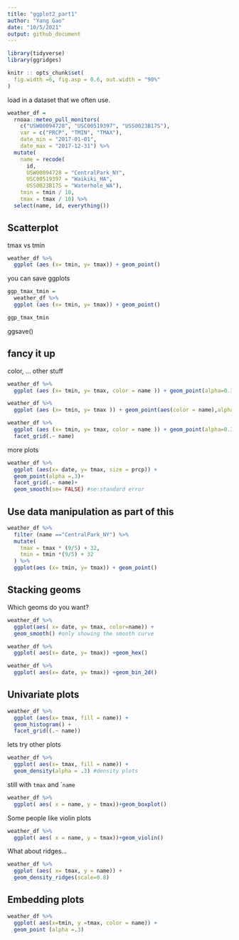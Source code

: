 ```yaml
---
title: "ggplot2_part1"
author: "Yang Gao"
date: "10/5/2021"
output: github_document
---
```




```r
library(tidyverse)
library(ggridges)

knitr :: opts_chunk$set(
  fig.width =6, fig.asp = 0.6, out.width = "90%"
)
```

load in a dataset that we often use.
```r
weather_df = 
  rnoaa::meteo_pull_monitors(
    c("USW00094728", "USC00519397", "USS0023B17S"),
    var = c("PRCP", "TMIN", "TMAX"), 
    date_min = "2017-01-01",
    date_max = "2017-12-31") %>%
  mutate(
    name = recode(
      id, 
      USW00094728 = "CentralPark_NY", 
      USC00519397 = "Waikiki_HA",
      USS0023B17S = "Waterhole_WA"),
    tmin = tmin / 10,
    tmax = tmax / 10) %>%
  select(name, id, everything())
```

## Scatterplot
tmax vs tmin
```r
weather_df %>% 
  ggplot (aes (x= tmin, y= tmax)) + geom_point()

```


you can save ggplots
```r
ggp_tmax_tmin = 
  weather_df %>% 
  ggplot (aes (x= tmin, y= tmax)) + geom_point()

ggp_tmax_tmin


```
ggsave()

## fancy it up

color, ... other stuff

```r
weather_df %>% 
  ggplot (aes (x= tmin, y= tmax, color = name )) + geom_point(alpha=0.3) + geom_smooth( se=FALSE)

```

```r
weather_df %>% 
  ggplot (aes (x= tmin, y= tmax )) + geom_point(aes(color = name),alpha=0.3) + geom_smooth( se=FALSE)

```

```r
weather_df %>% 
  ggplot (aes (x= tmin, y= tmax, color = name )) + geom_point(alpha=0.3) + geom_smooth( se=FALSE)+
  facet_grid(.~ name)

```

more plots

```r
weather_df %>% 
  ggplot (aes(x= date, y= tmax, size = prcp)) + 
  geom_point(alpha =.3)+
  facet_grid(.~ name)+
  geom_smooth(se= FALSE) #se:standard error
```


## Use data manipulation as part of this

```r
weather_df %>% 
  filter (name =="CentralPark_NY") %>% 
  mutate(
    tmax = tmax * (9/5) + 32,
    tmin = tmin *(9/5) + 32
  ) %>% 
  ggplot(aes (x= tmin, y= tmax)) + geom_point()

```


## Stacking geoms
Which geoms do you want?

```r
weather_df %>% 
  ggplot(aes( x= date, y= tmax, color=name)) +
  geom_smooth() #only showing the smooth curve
```


```r
weather_df %>% 
  ggplot( aes(x= date, y= tmax)) +geom_hex()
```

```r
weather_df %>% 
  ggplot( aes(x= date, y= tmax)) +geom_bin_2d()
```



## Univariate plots
```r
weather_df %>% 
  ggplot (aes(x= tmax, fill = name)) +
  geom_histogram() +
  facet_grid((.~ name))
```

lets try other plots
```r
weather_df %>% 
  ggplot( aes(x= tmax, fill = name)) +
  geom_density(alpha = .3) #density plots
```


still with `tmax` and ``name`

```r
weather_df %>% 
  ggplot( aes( x = name, y = tmax))+geom_boxplot()
```

Some people like violin plots
```r
weather_df %>% 
  ggplot( aes( x = name, y = tmax))+geom_violin()
```


What about ridges...

```r
weather_df %>% 
  ggplot (aes( x= tmax, y = name)) +
  geom_density_ridges(scale=0.8)
```

## Embedding plots

```r
weather_df %>% 
  ggplot( aes(x=tmin, y =tmax, color = name)) +
  geom_point (alpha =.3)
```




